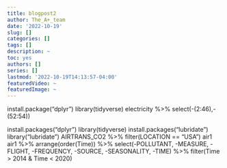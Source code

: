 ```yaml
---
title: blogpost2
author: The_A+_team
date: '2022-10-19'
slug: []
categories: []
tags: []
description: ~
toc: yes
authors: []
series: []
lastmod: '2022-10-19T14:13:57-04:00'
featuredVideo: ~
featuredImage: ~
---
```


install.package("dplyr")
library(tidyverse)
electricity %>% select(-(2:46),-(52:54))

install.packages("dplyr")
library(tidyverse)
install.packages("lubridate")
library("lubridate")
AIRTRANS_CO2 %>% filter(LOCATION == "USA") 
air1
air1 %>% arrange(order(Time)) %>% select(-POLLUTANT, -MEASURE, -FLIGHT, -FREQUENCY, -SOURCE, -SEASONALITY, -TIME) %>% filter(Time > 2014 & Time < 2020)





